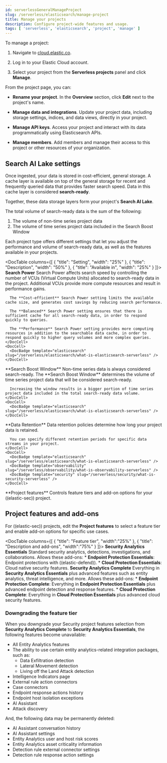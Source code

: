 ```yaml
---
id: serverlessGeneralManageProject
slug: /serverless/elasticsearch/manage-project
title: Manage your projects
description: Configure project-wide features and usage.
tags: [ 'serverless', 'elasticsearch', 'project', 'manage' ]
---
```


<DocBadge template="technical preview" />
To manage a project:

1. Navigate to [cloud.elastic.co](https://cloud.elastic.co/).

2. Log in to your Elastic Cloud account.

3. Select your project from the **Serverless projects** panel and click **Manage**.

From the project page, you can:

- **Rename your project**. In the **Overview** section, click **Edit** next to the project's name.

- **Manage data and integrations**. Update your project data, including storage settings, indices, and data views, directly in your project.

- **Manage API keys**. Access your project and interact with its data programmatically using Elasticsearch APIs.

- **Manage members**. Add members and manage their access to this project or other resources of your organization.

## Search AI Lake settings

Once ingested, your data is stored in cost-efficient, general storage. A cache layer is available on top of the general storage for recent and frequently queried data that provides faster search speed. Data in this cache layer is considered **search-ready**. 

Together, these data storage layers form your project's **Search AI Lake**.

The total volume of search-ready data is the sum of the following:
1. The volume of non-time series project data
2. The volume of time series project data included in the Search Boost Window

Each project type offers different settings that let you adjust the performance and volume of search-ready data, as well as the features available in your projects.

<DocTable columns={[
  {
    "title": "Setting",
    "width": "25%"
  },
  {
    "title": "Description",
    "width": "50%"
  },
  {
    "title": "Available in",
    "width": "25%"
  }
]}>
  <DocRow>
    <DocCell>
      **Search Power**
    </DocCell>
    <DocCell>
      Search Power affects search speed by controlling the number of VCUs (Virtual Compute Units) allocated to search-ready data in the project. Additional VCUs provide more compute resources and result in performance gains. 

      The **Cost-efficient** Search Power setting limits the available cache size, and generates cost savings by reducing search performance.

      The **Balanced** Search Power setting ensures that there is sufficient cache for all search-ready data, in order to respond quickly to queries.

      The **Performance** Search Power setting provides more computing resources in addition to the searchable data cache, in order to respond quickly to higher query volumes and more complex queries. 
    </DocCell>
    <DocCell>
      <DocBadge template="elasticsearch" slug="/serverless/elasticsearch/what-is-elasticsearch-serverless" />
    </DocCell>
  </DocRow>
  <DocRow>
    <DocCell>
      **Search Boost Window**
    </DocCell>
    <DocCell>
      Non-time series data is always considered search-ready. The **Search Boost Window** determines the volume of time series project data that will be considered search-ready. 

      Increasing the window results in a bigger portion of time series project data included in the total search-ready data volume.
    </DocCell>
    <DocCell>
      <DocBadge template="elasticsearch" slug="/serverless/elasticsearch/what-is-elasticsearch-serverless" />
    </DocCell>
  </DocRow>
  <DocRow>
    <DocCell>
      **Data Retention**
    </DocCell>
    <DocCell>
      Data retention policies determine how long your project data is retained.

      You can specify different retention periods for specific data streams in your project.
    </DocCell>
    <DocCell>
      <DocBadge template="elasticsearch" slug="/serverless/elasticsearch/what-is-elasticsearch-serverless" />
      <DocBadge template="observability" slug="/serverless/observability/what-is-observability-serverless" />
      <DocBadge template="security" slug="/serverless/security/what-is-security-serverless" />
    </DocCell>
  </DocRow>
  <DocRow>
    <DocCell>
      **Project features**
    </DocCell>
    <DocCell>
      Controls <DocLink id="serverlessGeneralManageProject" section="project-features-add-ons">feature tiers and add-on options</DocLink> for your ((elastic-sec)) project.
    </DocCell>
    <DocCell>
      <DocBadge template="security" slug="/serverless/security/what-is-security-serverless" />
    </DocCell>
  </DocRow>  
</DocTable>

<div id="project-features-add-ons"></div>

## Project features and add-ons

<DocBadge template="security" slug="/serverless/security/what-is-security-serverless" /> For ((elastic-sec)) projects, edit the **Project features** to select a feature tier and enable add-on options for specific use cases.

<DocTable columns={[
  {
    "title": "Feature tier",
    "width":"25%"
  },
  {
    "title": "Description and add-ons",
    "width":"75%"
  }
]}>
  <DocRow>
    <DocCell>**Security Analytics Essentials**</DocCell>
    <DocCell>
      Standard security analytics, detections, investigations, and collaborations. Allows these add-ons:
      * **Endpoint Protection Essentials**: Endpoint protections with ((elastic-defend)).
      * **Cloud Protection Essentials**: Cloud native security features.
    </DocCell>
  </DocRow>
  <DocRow>
    <DocCell>**Security Analytics Complete**</DocCell>
    <DocCell>
      Everything in **Security Analytics Essentials** plus advanced features such as entity analytics, threat intelligence, and more. Allows these add-ons:
        * **Endpoint Protection Complete**: Everything in **Endpoint Protection Essentials** plus advanced endpoint detection and response features.
        * **Cloud Protection Complete**: Everything in **Cloud Protection Essentials** plus advanced cloud security features.
    </DocCell>
  </DocRow>
</DocTable>

### Downgrading the feature tier 

When you downgrade your Security project features selection from **Security Analytics Complete** to **Security Analytics Essentials**, the following features become unavailable:

* All Entity Analytics features
* The ability to use certain entity analytics-related integration packages, such as: 
  * Data Exfiltration detection
  * Lateral Movement detection
  * Living off the Land Attack detection
* Intelligence Indicators page
* External rule action connectors
* Case connectors
* Endpoint response actions history
* Endpoint host isolation exceptions
* AI Assistant
* Attack discovery

And, the following data may be permanently deleted:
* AI Assistant conversation history
* AI Assistant settings
* Entity Analytics user and host risk scores
* Entity Analytics asset criticality information
* Detection rule external connector settings
* Detection rule response action settings